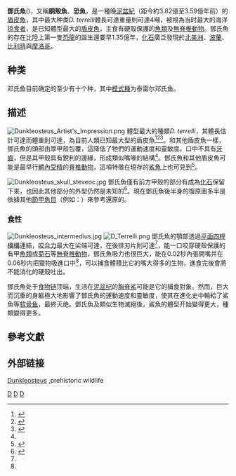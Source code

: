 {{Automatic taxobox
| taxon = Dunkleosteus
| authority = Lehman, 1956
| fossil_range = {{le|弗拉斯階|Frasnian}}-{{le|法門階|Famennian}}, {{Fossil range|382|359}}
| image = Dunkleosteus skull QM email.jpg
| image_caption = 藏於[[昆士蘭博物館|昆士蘭博物館]]的鄧氏魚[[頭顱骨|頭顱骨]]。
| type_species = ''[[恐魚科|Dinichthys]] terrelli''
| type_species_authority = {{le|Newberry|John Strong Newberry}}, 1873
| subdivision_ranks = [[種|種]]
| subdivision =
{{collapsible list|
''D. terrelli'' <small>(Newberry, 1873 [originally ''[[Dinichthys|Dinichthys]]''])</small><br>
''D. ? belgicus'' <small>(Newberry) 1873</small><br>
''D. denisoni'' <small>(Kulczycki) 1957</small><br>
''D. marsaisi'' <small>Lehmann, 1956</small><br>
''D. magnificus'' <small>(Hussakof & Bryant) 1919</small><br>
''D. missouriensis'' <small>(Branson) 1914</small><br>
''D. newberryi'' <small>(Clarke) 1885</small><br>
''D. amblyodoratus'' <small>Carr & Hlavin, 2010</small><br>
''D. raveri'' <small>Carr & Hlavin, 2010</small>
}}
}}
'''鄧氏魚'''({{lang|la|''Dunkleosteus''}})，又稱'''胴殼魚'''、'''恐魚'''，是一種晚[[泥盆紀|泥盆紀]]（距今約3.82億至3.59億年前）的[[盾皮魚|盾皮魚]]，其中最大种类''D. terrelli''體長可達{{convert|8.79|m|ft|1|abbr=on}}重量則可達4噸，被視為当时最大的海洋[[掠食者|掠食者]]，是已知體型最大的[[盾皮魚綱|盾皮魚]]，主食有硬殼保護的[[魚類|魚類]]及[[無脊椎動物|無脊椎動物]]。鄧氏魚的存在比陸上第一隻[[恐龍|恐龍]]的誕生還要早1.35億年，[[化石|化石]]廣泛發現於[[北美洲|北美洲]]、[[波蘭|波蘭]]、[[比利時|比利時]]與[[摩洛哥|摩洛哥]]。

==种类==
邓氏鱼目前确定的至少有十个种，其中[[模式種|模式種]]为泰雷尔邓氏鱼。

==描述==
[[File:Dunkleosteus_Artist's_Impression.png|thumb]]
體型最大的種類''D. terrelli''，其體長估計可達{{convert|8.79|m|ft|1|abbr=on}}而體重則可達{{convert|4|MT|ST|abbr=on}}，為目前人類已知最大型的盾皮魚<ref name=Anderson&Westneat2007>{{Cite journal|last=Anderson|first=P.S.L.|author2=Westneat, M.|title=Feeding mechanics and bite force modelling of the skull of Dunkleosteus terrelli, an ancient apex predator|journal=Biology Letters|volume=3|issue=1|pages=76–79|date=2007|url=http://rsbl.royalsocietypublishing.org/content/3/1/77.full|doi=10.1098/rsbl.2006.0569|pmc=2373817|access-date=2018-08-10|archive-date=2018-07-30|archive-url=https://web.archive.org/web/20180730234345/http://rsbl.royalsocietypublishing.org/content/3/1/77.full|dead-url=no}}</ref><ref name=Anderson&Westneat2009>{{cite journal|last=Anderson|first=P.S.L.|author2=Westneat, M.|title=A biomechanical model of feeding kinematics for ''Dunkleosteus terrelli'' (Arthrodira, Placodermi)|journal=Paleobiology|date=2009|volume=35|issue=2|pages=251–269|doi=10.1666/08011.1|url=http://projects.fieldmuseum.org/sites/default/files/DunkPaleoBio.pdf|access-date=2018-08-10|archive-date=2017-11-07|archive-url=https://web.archive.org/web/20171107014026/http://projects.fieldmuseum.org/sites/default/files/DunkPaleoBio.pdf|dead-url=no}}</ref><ref>{{cite journal|last1=Carr|first1=Robert K.|title=Paleoecology of Dunkleosteus terrelli (Placodermi: Arthrodira).|journal=Kirtlandia|date=2010|volume=57|url=https://www.researchgate.net/publication/235924093_The_Cleveland_Museum_of_Natural_History_PALEOECOLOGY_OF_DUNKLEOSTEUS_TERRELLI_PLACODERMI_ARTHRODIRA|access-date=2018-08-10|archive-date=2021-04-13|archive-url=https://web.archive.org/web/20210413231552/https://www.researchgate.net/publication/235924093_The_Cleveland_Museum_of_Natural_History_PALEOECOLOGY_OF_DUNKLEOSTEUS_TERRELLI_PLACODERMI_ARTHRODIRA|dead-url=no}}</ref>。和其他盾皮魚一樣，鄧氏魚的頭部由厚甲殼包覆，這降低了牠們的運動速度和靈敏度。口中不具有[[牙齒|牙齒]]，但是其甲殼具有銳利的邊緣，形成類似嘴喙的結構<ref name=Anderson&Westneat2009/>。鄧氏魚和其他盾皮魚可能是最早行[[體內受精|體內受精]]的[[脊椎動物|脊椎動物]]，這項特徵在現存的[[鯊魚|鯊魚]]上也可見到<ref>{{cite journal|last=Ahlberg|first=Per|first2=Kate|last2=Trinajstic|first3=Zerina|last3=Johanson|first4=John|last4=Long|year=2009|title=Pelvic claspers confirm chondrichthyan-like internal fertilization in arthrodires|journal=Nature |volume=460|pages=888–889|doi=10.1038/nature08176}}</ref>。

[[File:Dunkleosteus_skull_steveoc.jpg|thumb]] 
鄧氏魚僅有前方甲殼的部分有成為[[化石|化石]]保留下來，也因此其他部分的外型仍然是未知的<ref>{{cite film|last=Dash|first=Sean|title=Prehistoric Monsters Revealed|location=United States|publisher=Workaholic Productions / History Channel|date=2008|url=https://www.youtube.com/watch?v=lEEhm4rzxEg|accessdate=2015-12-18|archive-date=2016-01-27|archive-url=https://web.archive.org/web/20160127070909/https://www.youtube.com/watch?v=lEEhm4rzxEg&gl=US&hl=en|dead-url=no}}</ref>。現在鄧氏魚後半身的復原圖多半是依據其他[[節甲魚目|節甲魚目]]（例如：{{le|粒骨魚|Coccosteus}}）來參考還原的。

===食性===
[[File:Dunkleosteus_intermedius.jpg|thumb]] 
[[File:D_Terrelli.png|thumb]]
鄧氏魚的顎部透過[[平面四桿機構|平面四桿機構]]連結，[[咬合力|咬合力]]最大在尖端可達{{convert|6000|N|kg-f lb-f|0|abbr=on}}，在後排刃片則可達{{convert|7400|N|kg-f lb-f|0|abbr=on}}<ref name=Anderson&Westneat2009/>，能一口咬穿硬殼保護的有甲[[魚類|魚類]]或[[菊石|菊石]]等[[無脊椎動物|無脊椎動物]]，鄧氏魚吸力也很巨大，能在0.02秒內張開嘴并在0.06秒内把獵物吸進口中<ref name=Anderson&Westneat2007/>，可以捕食體積比它的嘴大得多的生物，進食完後會將不能消化的硬殼吐出。

鄧氏魚处于[[食物链|食物链]]顶端，生活在[[泥盆纪|泥盆纪]]的[[胸脊鯊|胸脊鯊]]可能是它的捕食對象。然而，巨大而沉重的身軀極大地影響了鄧氏魚的運動速度和靈敏度，使其在進化史中輸給了鯊魚等[[軟骨魚綱|软骨鱼]]，最終灭绝。鄧氏魚及類似生物滅絕後，鯊魚的體型开始變得更大，種類變得更多。

==參考文獻==
{{reflist}}

==外部链接==
[http://www.prehistoric-wildlife.com/species/d/dunkleosteus.html Dunkleosteus] {{Wayback|url=http://www.prehistoric-wildlife.com/species/d/dunkleosteus.html |date=20210413231555 }},prehistoric wildlife
{{節甲魚目|P.}}
{{Taxonbar}}
[[Category:節甲魚目|D]]
[[Category:泥盆紀魚類|D]]
[[Category:1956年描述的分类群|D]]